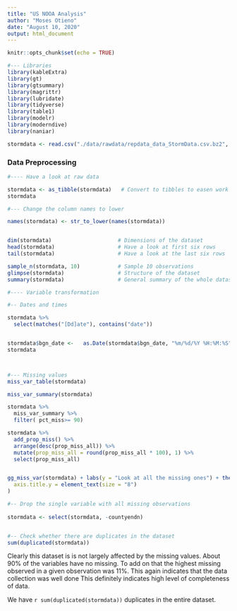 ```yaml
---
title: "US NOOA Analysis"
author: "Moses Otieno"
date: "August 10, 2020"
output: html_document
---
```


```r
knitr::opts_chunk$set(echo = TRUE)
```


```r
#--- Libraries
library(kableExtra)
library(gt)
library(gtsummary)
library(magrittr)
library(lubridate)
library(tidyverse)
library(table1)
library(modelr)
library(moderndive)
library(naniar)
```



```r

stormdata <- read.csv("./data/rawdata/repdata_data_StormData.csv.bz2", header = TRUE, sep = ",", quote = "\"")
```

### Data Preprocessing

```r
#---- Have a look at raw data

stormdata <- as_tibble(stormdata)   # Convert to tibbles to easen work
stormdata

#--- Change the column names to lower

names(stormdata) <- str_to_lower(names(stormdata))


dim(stormdata)                     # Dimensions of the dataset
head(stormdata)                    # Have a look at first six rows
tail(stormdata)                    # Have a look at the last six rows

sample_n(stormdata, 10)            # Sample 10 observations
glimpse(stormdata)                 # Structure of the dataset
summary(stormdata)                 # General summary of the whole dataset

#---- Variable transformation

#-- Dates and times 

stormdata %>% 
  select(matches("[Dd]ate"), contains("date"))


stormdata$bgn_date <-   as.Date(stormdata$bgn_date, "%m/%d/%Y %H:%M:%S")
stormdata



#--- Missing values 
miss_var_table(stormdata)

miss_var_summary(stormdata)

stormdata %>% 
  miss_var_summary %>% 
  filter( pct_miss>= 90)

stormdata %>% 
  add_prop_miss() %>% 
  arrange(desc(prop_miss_all)) %>% 
  mutate(prop_miss_all = round(prop_miss_all * 100), 1) %>% 
  select(prop_miss_all)


gg_miss_var(stormdata) + labs(y = "Look at all the missing ones") + theme_bw() + theme(
  axis.title.y = element_text(size = "8")
)

#-- Drop the single variable with all missing observations
  
stormdata <- select(stormdata, -countyendn)


#-- Check whether there are duplicates in the dataset
sum(duplicated(stormdata))

```

Clearly this dataset is is not largely affected by the missing values. About 90% of the variables have no missing. To add on that the highest missing observed in a given observation was 11%. This again indicates that the data collection was well done This definitely indicates high level of completeness of data. 

We have `r sum(duplicated(stormdata))` duplicates in the entire dataset.

